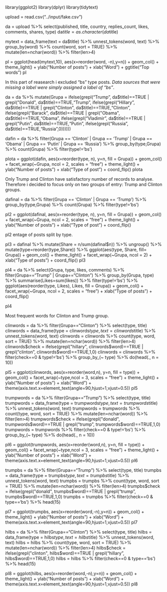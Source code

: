 
library(ggplot2)
library(dplyr)
library(tidytext)


upload = read.csv("../input/fake.csv")

da = upload %>% select(published, title, country, replies_count, likes, comments, shares, type)
da$title = as.character(da$title)

mytext = data_frame(text = da$title) %>% 
  unnest_tokens(word, text) %>% 
  group_by(word) %>% 
  count(word, sort = TRUE) %>% mutate(len=nchar(word)) %>% filter(len>4)

pl = ggplot(head(mytext,10), aes(x=reorder(word, -n),y=n)) + 
  geom_col() + 
  theme_light() + 
  ylab("Number of posts") + 
  xlab("Word") + 
  ggtitle("Top words")
pl

In this part of reasearch i excluded "bs" type posts. *Data sources that were missing a label were simply assigned a label of "bs"*.

da = da %>% mutate(Grupa = ifelse(grepl("Trump", da$title)==TRUE | grepl("Donald", da$title)==TRUE,"Trump",
                                  ifelse(grepl("Hillary", da$title)==TRUE | grepl("Clinton", da$title)==TRUE,"Clinton",
                                         ifelse(grepl("Barack", da$title)==TRUE | grepl("Obama", da$title)==TRUE,"Obama",
                                                ifelse(grepl("Vladimir", da$title)==TRUE | grepl("Putin", da$title)==TRUE,"Putin",
                                                              ifelse(grepl("Russia", da$title)==TRUE,"Russia",0))))))

dafin = da %>% filter(Grupa == 'Clinton' | Grupa == 'Trump' | Grupa == 'Obama' | Grupa == 'Putin' | Grupa == 'Russia') %>% 
  group_by(type,Grupa) %>% count(Grupa) %>% filter(type!='bs')

plota = ggplot(dafin, aes(x=reorder(type, n), y=n, fill = Grupa)) + 
  geom_col() + 
  facet_wrap(~Grupa, ncol = 2, scales = "free") + 
  theme_light() + 
  ylab("Number of posts") + 
  xlab("Type of post") + 
  coord_flip()
plota

Only Trump and Clinton have satisfactory number of records to analyse. Therefore i decided to focus only on two groups of entry: Trump and Clinton groups. 

dafinal = da %>% filter(Grupa == 'Clinton' | Grupa == 'Trump') %>% 
  group_by(type,Grupa) %>% count(Grupa) %>% filter(type!='bs')

pl2 = ggplot(dafinal, aes(x=reorder(type, n), y=n, fill = Grupa)) + 
  geom_col() + 
  facet_wrap(~Grupa, ncol = 2, scales = "free") + 
  theme_light() + 
  ylab("Number of posts") + 
  xlab("Type of post") + 
  coord_flip()
  
pl2
entage of posts split by type.

pl3 = dafinal %>% mutate(Share = n/sum(dafinal$n)) %>% ungroup() %>% 
  mutate(type=reorder(type,Share)) %>% 
  ggplot(aes(type, Share, fill= Grupa)) + 
  geom_col() + 
  theme_light() + 
  facet_wrap(~Grupa, ncol = 2) + 
  xlab("Type of posts") + 
  coord_flip()
pl3



pl4 = da %>% select(Grupa, type, likes, comments) %>% filter(Grupa=="Trump" | Grupa=="Clinton") %>% group_by(Grupa, type) %>% 
  summarise(Likes=sum(likes)) %>% filter(type!='bs') %>%
  ggplot(aes(reorder(type, Likes), Likes, fill = Grupa)) +
  geom_col() + 
  facet_wrap(~Grupa, ncol = 2, scales = "free") + 
  xlab("Type of posts") + 
  coord_flip()

pl4

Most frequent words for Clinton and Trump group.

clinwords = da %>% filter(Grupa=="Clinton") %>% select(type, title) 
clinwords = data_frame(type = clinwords$type, text = clinwords$title) %>% unnest_tokens(word, text) 
clinwords = clinwords %>% count(type, word, sort = TRUE) %>% mutate(len=nchar(word)) %>% filter(len>4) 
clinwords$check = ifelse(grepl("hillary", clinwords$word)==TRUE | grepl("clinton", clinwords$word)==TRUE,1,0)
clinwords = clinwords %>% filter(check==0 & type!='bs') %>% group_by_(~ type) %>%
  do(head(., n = 10))
  
pl5 = ggplot(clinwords, aes(x=reorder(word,n), y=n, fill = type)) + geom_col() + 
  facet_wrap(~type,ncol = 3, scales = "free") + 
  theme_light() +
  ylab("Number of posts") + 
  xlab("Word") + 
  theme(axis.text.x=element_text(angle=90,hjust=1,vjust=0.5))
pl5

trumpwords = da %>% filter(Grupa=="Trump") %>% select(type, title) 
trumpwords = data_frame(type = trumpwords$type, text = trumpwords$title) %>% unnest_tokens(word, text) 
trumpwords = trumpwords %>% count(type, word, sort = TRUE) %>% mutate(len=nchar(word)) %>% filter(len>4) 
trumpwords$check = ifelse(grepl("donald", trumpwords$word)==TRUE | grepl("trump", trumpwords$word)==TRUE,1,0)
trumpwords = trumpwords %>% filter(check==0 & type!='bs') %>% group_by_(~ type) %>%
  do(head(., n = 10))

pl6 = ggplot(trumpwords, aes(x=reorder(word,n), y=n, fill = type)) + geom_col() + 
  facet_wrap(~type,ncol = 3, scales = "free") + 
  theme_light() +
  ylab("Number of posts") + 
  xlab("Word") +
  theme(axis.text.x=element_text(angle=90,hjust=1,vjust=0.5))
pl6


trumpbs = da %>% filter(Grupa=="Trump") %>% select(type, title) 
trumpbs = data_frame(type = trumpbs$type, text = trumpbs$title) %>% unnest_tokens(word, text)
trumpbs = trumpbs %>% count(type, word, sort = TRUE) %>% mutate(len=nchar(word)) %>% filter(len>4) 
trumpbs$check = ifelse(grepl("donald", trumpbs$word)==TRUE | grepl("trump", trumpbs$word)==TRUE,1,0)
trumpbs = trumpbs %>% filter(check==0 & type=='bs') %>% head(15)

pl7 = ggplot(trumpbs, aes(x=reorder(word,-n),y=n)) + geom_col() +
  theme_light() +
  ylab("Number of posts") + 
  xlab("Word") + 
  theme(axis.text.x=element_text(angle=90,hjust=1,vjust=0.5))
pl7    


hilbs = da %>% filter(Grupa=="Clinton") %>% select(type, title) 
hilbs = data_frame(type = hilbs$type, text = hilbs$title) %>% unnest_tokens(word, text)
hilbs = hilbs %>% count(type, word, sort = TRUE) %>% mutate(len=nchar(word)) %>% filter(len>4) 
hilbs$check = ifelse(grepl("clinton", hilbs$word)==TRUE | grepl("hillary", hilbs$word)==TRUE,1,0)
hilbs = hilbs %>% filter(check==0 & type=='bs') %>% head(15)

pl8 = ggplot(hilbs, aes(x=reorder(word,-n),y=n)) + geom_col() +
  theme_light() +
  ylab("Number of posts") + 
  xlab("Word") + 
  theme(axis.text.x=element_text(angle=90,hjust=1,vjust=0.5))
pl8   

